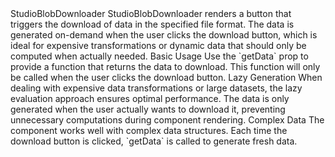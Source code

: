 
<Meta of={StudioBlobDownloaderStories} />

<Heading level={1} size='small'>
  StudioBlobDownloader
</Heading>
<Paragraph>
  StudioBlobDownloader renders a button that triggers the download of data in the specified file
  format. The data is generated on-demand when the user clicks the download button, which is ideal
  for expensive transformations or dynamic data that should only be computed when actually needed.
</Paragraph>

<Heading level={2} size='xsmall'>
  Basic Usage
</Heading>
<Paragraph>
  Use the `getData` prop to provide a function that returns the data to download. This function will
  only be called when the user clicks the download button.
</Paragraph>

<Canvas of={StudioBlobDownloaderStories.Preview} />

<Heading level={2} size='xsmall'>
  Lazy Generation
</Heading>
<Paragraph>
  When dealing with expensive data transformations or large datasets, the lazy evaluation approach
  ensures optimal performance. The data is only generated when the user actually wants to download
  it, preventing unnecessary computations during component rendering.
</Paragraph>

<Canvas of={StudioBlobDownloaderStories.WithLazyGeneration} />

<Heading level={2} size='xsmall'>
  Complex Data
</Heading>
<Paragraph>
  The component works well with complex data structures. Each time the download button is clicked,
  `getData` is called to generate fresh data.
</Paragraph>

<Canvas of={StudioBlobDownloaderStories.WithComplexData} />
